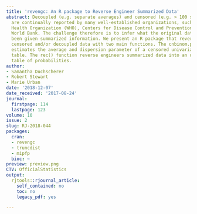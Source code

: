 ```yaml
---
title: 'revengc: An R package to Reverse Engineer Summarized Data'
abstract: Decoupled (e.g. separate averages) and censored (e.g. > 100 species) variables
  are continually reported by many well-established organizations, such as the World
  Health Organization (WHO), Centers for Disease Control and Prevention (CDC), and
  World Bank. The challenge therefore is to infer what the original data could have
  been given summarized information. We present an R package that reverse engineers
  censored and/or decoupled data with two main functions. The cnbinom.pars() function
  estimates the average and dispersion parameter of a censored univariate frequency
  table. The rec() function reverse engineers summarized data into an uncensored bivariate
  table of probabilities.
author:
- Samantha Duchscherer
- Robert Stewart
- Marie Urban
date: '2018-12-07'
date_received: '2017-08-24'
journal:
  firstpage: 114
  lastpage: 123
volume: 10
issue: 2
slug: RJ-2018-044
packages:
  cran:
  - revengc
  - truncdist
  - mipfp
  bioc: ~
preview: preview.png
CTV: OfficialStatistics
output:
  rjtools::rjournal_article:
    self_contained: no
    toc: no
    legacy_pdf: yes

---
```

